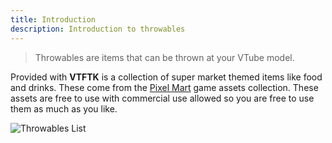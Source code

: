 ```yaml
---
title: Introduction
description: Introduction to throwables
---
```



> Throwables are items that can be thrown at your VTube model.

Provided with **VTFTK** is a collection of super market themed items like food and drinks. These come from the [Pixel Mart](https://ghostpixxells.itch.io/pixel-mart)
game assets collection. These assets are free to use with commercial use allowed so you are free to use them as much as you like.

![Throwables List](./images/image.png)

<LinkCard
  title="Creating"
  description="Creating new throwable items from your own images"
  href="/guides/throwables/2-creating"
/>

<LinkCard
  title="Bulk Creating"
  description="Creating many throwables in bulk from a collection of images"
  href="/guides/throwables/3-bulk-create"
/>

<LinkCard
  title="Testing"
  description="Test your throwables"
  href="/guides/throwables/4-testing"
/>


